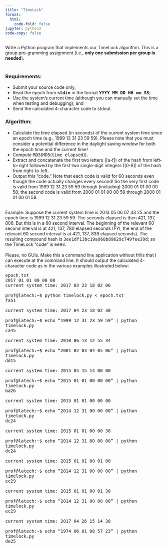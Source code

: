 ```yaml
---
title: "TimeLock"
format:
  html:
    code-fold: false
jupyter: python3
code-copy: false
---
```


Write a Python program that implements our TimeLock algorithm. This is a group pro-gramming assignment (i.e., **only one submission per group is needed**). \
\

### Requirements:

- Submit your source code only; \
- Read the epoch from <samp>**stdin**</samp> in the format <samp>**YYYY MM DD HH mm SS**</samp>; \
- Use the system’s current time (although you can manually set the time when testing and debugging); and \
- Send the calculated 4-character code to stdout. \

### Algorithm:
- Calculate the time elapsed (in seconds) of the current system time since an epoch time (e.g., 1999 12 31 23 59 59). Please note that you must consider a potential diﬀerence in the daylight saving window for both the epoch time and the current time! \
- Compute <samp>MD5</samp>(<samp>MD5</samp>(<samp>time elapsed</samp>)). \
- Extract and concatenate the first two letters ([a-f]) of the hash from left-to-right followed by the first two single-digit integers ([0-9]) of the hash from right-to-left. \
- Output this “code.” Note that each code is valid for 60 seconds even though the code actually changes every second! So the very first code is valid from 1999 12 31 23 59 59 through (including) 2000 01 01 00 00 58; the second code is valid from 2000 01 01 00 00 59 through 2000 01 01 00 01 58. \

\
Example: Suppose the current system time is 2013 05 06 07 43 25 and the epoch time is 1999 12 31 23 59 59. The seconds elapsed is then 421, 137, 806. But this is in a 60 second interval. The beginning of the relevant 60 second interval is at 421, 137, 780 elapsed seconds (FYI, the end of the relevant 60 second interval is at 421, 137, 839 elapsed seconds). The resulting compound hash is <samp>3ee1df13bc19a968b89629c749fee39d</samp>; so the TimeLock “code” is <samp>ee93</samp>. \
\
Please, no GUIs. Make this a command line application without frills that I can execute at the command line. It should output the calculated 4-character code as in the various examples illustrated below: \


<samp>
epoch.txt \
2017 01 01 00 00 00 \
current system time: 2017 03 23 18 02 06 \
\
prof@latech:~$ python timelock.py < epoch.txt \
fa51 \
\
current system time: 2017 04 23 18 02 30 \
\
prof@latech:~$ echo "1999 12 31 23 59 59" | python timelock.py \
ca45 \
\
current system time: 2010 06 13 12 55 34 \
\
prof@latech:~$ echo "2001 02 03 04 05 06" | python timelock.py \
dd15 \
\
current system time: 2015 05 15 14 00 00 \
\
prof@latech:~$ echo "2015 01 01 00 00 00" | python timelock.py \
ba26 \
\
current system time: 2015 01 01 00 00 00 \
\
prof@latech:~$ echo "2014 12 31 00 00 00" | python timelock.py \
dc24 \
\
current system time: 2015 01 01 00 00 30 \
\
prof@latech:~$ echo "2014 12 31 00 00 00" | python timelock.py \
dc24 
\
\
current system time: 2015 01 01 00 01 00 \
\
prof@latech:~$ echo "2014 12 31 00 00 00" | python timelock.py \
ec29 \
\
current system time: 2015 01 01 00 01 30 \
\
prof@latech:~$ echo "2014 12 31 00 00 00" | python timelock.py \
ec29 \
\
current system time: 2017 04 26 15 14 30 \
\
prof@latech:~$ echo "1974 06 01 08 57 23" | python timelock.py \
de25 

</samp>
